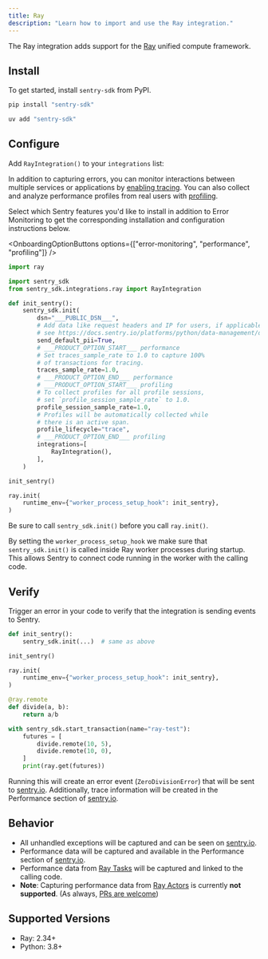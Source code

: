 ```yaml
---
title: Ray
description: "Learn how to import and use the Ray integration."
---
```


The Ray integration adds support for the [Ray](https://www.ray.io/) unified compute framework.

## Install

To get started, install `sentry-sdk` from PyPI.

```bash {tabTitle:pip}
pip install "sentry-sdk"
```
```bash {tabTitle:uv}
uv add "sentry-sdk"
```

## Configure

Add `RayIntegration()` to your `integrations` list:


In addition to capturing errors, you can monitor interactions between multiple services or applications by [enabling tracing](/concepts/key-terms/tracing/). You can also collect and analyze performance profiles from real users with [profiling](/product/explore/profiling/).

Select which Sentry features you'd like to install in addition to Error Monitoring to get the corresponding installation and configuration instructions below.

<OnboardingOptionButtons
  options={["error-monitoring", "performance", "profiling"]}
/>

```python
import ray

import sentry_sdk
from sentry_sdk.integrations.ray import RayIntegration

def init_sentry():
    sentry_sdk.init(
        dsn="___PUBLIC_DSN___",
        # Add data like request headers and IP for users, if applicable;
        # see https://docs.sentry.io/platforms/python/data-management/data-collected/ for more info
        send_default_pii=True,
        # ___PRODUCT_OPTION_START___ performance
        # Set traces_sample_rate to 1.0 to capture 100%
        # of transactions for tracing.
        traces_sample_rate=1.0,
        # ___PRODUCT_OPTION_END___ performance
        # ___PRODUCT_OPTION_START___ profiling
        # To collect profiles for all profile sessions,
        # set `profile_session_sample_rate` to 1.0.
        profile_session_sample_rate=1.0,
        # Profiles will be automatically collected while
        # there is an active span.
        profile_lifecycle="trace",
        # ___PRODUCT_OPTION_END___ profiling
        integrations=[
            RayIntegration(),
        ],
    )

init_sentry()

ray.init(
    runtime_env={"worker_process_setup_hook": init_sentry},
)
```

Be sure to call `sentry_sdk.init()` before you call `ray.init()`.

By setting the `worker_process_setup_hook` we make sure that `sentry_sdk.init()` is called inside Ray worker processes during startup. This allows Sentry to connect code running in the worker with the calling code.

## Verify

Trigger an error in your code to verify that the integration is sending events to Sentry.

```python
def init_sentry():
    sentry_sdk.init(...)  # same as above

init_sentry()

ray.init(
    runtime_env={"worker_process_setup_hook": init_sentry},
)

@ray.remote
def divide(a, b):
    return a/b

with sentry_sdk.start_transaction(name="ray-test"):
    futures = [
        divide.remote(10, 5),
        divide.remote(10, 0),
    ]
    print(ray.get(futures))
```

Running this will create an error event (`ZeroDivisionError`) that will be sent to [sentry.io](https://sentry.io). Additionally, trace information will be created in the Performance section of [sentry.io](https://sentry.io).

## Behavior

- All unhandled exceptions will be captured and can be seen on [sentry.io](https://sentry.io).
- Performance data will be captured and available in the Performance section of [sentry.io](https://sentry.io).
- Performance data from [Ray Tasks](https://docs.ray.io/en/latest/ray-core/tasks.html) will be captured and linked to the calling code.
- **Note**: Capturing performance data from [Ray Actors](https://docs.ray.io/en/latest/ray-core/actors.html) is currently **not supported**. (As always, [PRs are welcome](https://github.com/getsentry/sentry-python/blob/master/CONTRIBUTING.md))

## Supported Versions

- Ray: 2.34+
- Python: 3.8+
